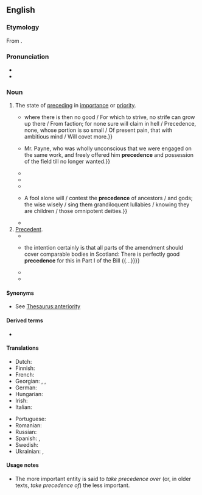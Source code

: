==English==

===Etymology===
From {{etyl|frm|en}} {{m|frm|précédence||the state of preceding, anteriority}}.

===Pronunciation===
* {{audio|en|en-us-precedence.ogg|Audio (US)}}
* {{IPA|en|/ˈpɹɛsɪd(ə)ns/|/pɹɪˈsiːd(ə)ns/|/ˈpɹiːsɪd(ə)ns/}}

===Noun===
{{en-noun|~}}

# The state of [[preceding]] in [[importance]] or [[priority]].
#: {{ux|en|Family takes '''precedence''' over work, in an emergency.}}
#* {{quote-book|en|year=1674|authorlink=John Milton|first=John|last=Milton|title=[[w:Paradise Lost|Paradise Lost]]|others=Book II|lines=30-35|passage={{...}} where there is then no good / For which to strive, no strife can grow up there / From faction; for none sure will claim in hell / Precedence, none, whose portion is so small / Of present pain, that with ambitious mind / Will covet more.}}
#* {{quote-book|en|year=1885|authorlink=Richard Francis Burton|first=Richard|last=Burton|title=[[w:The Book of the Thousand Nights and a Night|The Book of the Thousand Nights and a Night]]|volume=1|page=x|url=https://archive.org/details/arabiantranslat01burtuoft|passage=I wrote to {{...}} Mr. Payne, who was wholly unconscious that we were engaged on the same work, and freely offered him '''precedence''' and possession of the field till no longer wanted.}}
#* {{quote-book|en|year=1922|authorlink=Sinclair Lewis|first=Sinclair|last=Lewis|title=[[w:Babbitt|Babbitt]]|location=New York|publisher=Harcourt, Brace & Co.|chapter=Chapter VI - III|pages=74-75|url=https://archive.org/details/babbittl00lewi|passage=In the city of Zenith, in the barbarous twentieth century, a family's motor indicated its social rank as precisely as the grades of the peerage determined the rank of an English family—indeed, more precisely, considering the opinion of old county families upon newly created brewery barons and woolen-mill viscounts. The details of '''precedence''' were never officially determined.}}
#* {{quote-book|en|year=1936|authorlink=Freya Stark|first=Freya|last=Stark|title=The Southern Gates of Arabia: A Journey in the Hadhramaut|location=New York|publisher=Dutton|chapter=II|page=28|url=https://archive.org/details/southerngatesofa012570mbp|passage=he saw to my twelve packages on one hand while on the other he dealt with the Emir of the Sea, the harbour master, who in a green gown and yellow turban, was demanding '''precedence''' of some sort.}}
#* {{quote-book|en|year=1938|authorlink=Xavier Herbert|first=Xavier|last=Herbert|title=[[w:Capricornia (novel)|Capricornia]]|location=New York|publisher=D. Appleton-Century|year_published=1943|chapter=X|page=163|url=https://archive.org/details/capricornianovel00herb|passage=The orderlies, only too well aware of the niceties of the colour-conscious system that prevailed, debated, then sent one of their number to ask the matron what should be done. The matron said that Cho must give '''precedence'''. He was laid on the concrete floor.}}
#* {{quote-book|en|year=1971|authorlink=Chinua Achebe|first=Chinua|last=Achebe|chapter=These Gods are Children|title=Collected Poems|location=New York|publisher=Random House|year_published=2004|page=58|passage={{...}} A fool alone will / contest the '''precedence''' of ancestors / and gods; the wise wisely / sing them grandiloquent lullabies / knowing they are children / those omnipotent deities.}}
#* {{quote-book|en|year=2014|first=Janet|last=Davies|title=The Welsh Language: A History|location=Cardiff|publisher=University of Wales Press|chapter=5|pages=61-2|passage=The provincial eisteddfodau, with their reliance on upper-class patronage, tended to give '''precedence''' to English, but the smaller ones were conducted entirely in Welsh.}}
# [[precedent|Precedent]].
#* {{quote-book|en|year=1934|authorlink=Ezra Pound|first=Ezra|last=Pound|title=[[w:ABC of Reading|ABC of Reading]]|location=London|publisher=Faber & Faber|year_published=1991|page=142|passage=Verses of probably no literary value, but illustrating a kind of rhythm, a melodic innovation that you will not find in Chaucer, though there is ample '''precedence''' in Provence}}
#* {{quote-journal|en|date=1991-12-03|journal={{w|Hansard}}|url=http://www.hansard-corpus.org/x4.asp?t=965509&ID=330721832|passage={{...}} the intention certainly is that all parts of the amendment should cover comparable bodies in Scotland: There is perfectly good '''precedence''' for this in Part I of the Bill {{...}}}}
#* {{quote-book|en|year=2004|first=Paul|last=Jackson|title=One of the Boys: Homosexuality in the Military during World War II|location=Montreal and Kingston|publisher=McGill-Queen's University Press|chapter=3|page=127|passage=If such cases did exist, they seem not to have been committed to paper. Psychiatrists, in such circumstances, may have followed the '''precedence''' of their spiritual forebears—religious confessors—in respecting the privacy of their patients.}}
#* {{quote-journal|en|date=2010-06-15|journal={{w|Maclean's}}|url=http://www.macleans.ca/education/uniandcollege/ubc-faculty-union-loses-students-win/|title=UBC faculty union loses, students win|first=Keith|last=Van|passage=The ruling in favour of UBC also sets '''precedence''' on the matter of bicameral governance for universities and colleges.}}

====Synonyms====
* {{sense|state of preceding}} See [[Thesaurus:anteriority]]

====Derived terms====
* {{l|en|order of precedence}}

====Translations====
{{trans-top|the state of preceding in importance or priority}}
* Dutch: {{t+|nl|voorrang|m}}
* Finnish: {{t|fi|arvojärjestys}}
* French: {{t+|fr|préséance|f}}
* Georgian: {{t|ka|პირველობა}}, {{t|ka|პრიორიტეტულობა}}, {{t|ka|უპირატესობა}}
* German: {{t+|de|Vorrang|m}}
* Hungarian: {{t+|hu|elsőbbség}}
* Irish: {{t|ga|oireachas|m}}
* Italian: {{t+|it|precedenza|f}}
{{trans-mid}}
* Portuguese: {{t+|pt|precedência|f}}
* Romanian: {{t+|ro|precedență}}
* Russian: {{t+|ru|предшествова́ние}}
* Spanish: {{t+|es|prioridad|f}}, {{t|es|precedencia|f}}
* Swedish: {{t+|sv|företräde|n}}
* Ukrainian: {{t|uk|передування}}, {{t|uk|старшинство}}
{{trans-bottom}}

====Usage notes====
* The more important entity is said to ''take precedence over'' (or, in older texts, ''take precedence of'') the less important.